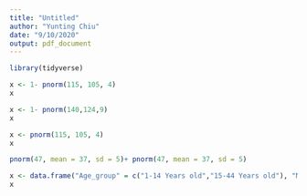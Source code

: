 ```yaml
---
title: "Untitled"
author: "Yunting Chiu"
date: "9/10/2020"
output: pdf_document
---
```

```r
library(tidyverse)
```

```r
x <- 1- pnorm(115, 105, 4)
x
```

```r
x <- 1- pnorm(140,124,9)
x
```

```r
x <- pnorm(115, 105, 4)
x
```

```r
pnorm(47, mean = 37, sd = 5)+ pnorm(47, mean = 37, sd = 5)
```

```r
x <- data.frame("Age_group" = c("1-14 Years old","15-44 Years old"), "Mean" = c(105,124), "SD" = c(4, 9), "Level" = c(115, 140))
x
```

